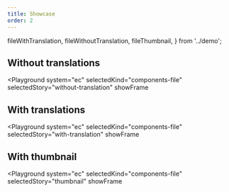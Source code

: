 ```yaml
---
title: Showcase
order: 2
---
```



  fileWithTranslation,
  fileWithoutTranslation,
  fileThumbnail,
} from '../demo';

## Without translations

<Playground
  system="ec"
  selectedKind="components-file"
  selectedStory="without-translation"
  showFrame
>
  <Html markup={fileWithoutTranslation} />
</Playground>

## With translations

<Playground
  system="ec"
  selectedKind="components-file"
  selectedStory="with-translation"
  showFrame
>
  <Html markup={fileWithTranslation} />
</Playground>

## With thumbnail

<Playground
  system="ec"
  selectedKind="components-file"
  selectedStory="thumbnail"
  showFrame
>
  <Html markup={fileThumbnail} />
</Playground>
